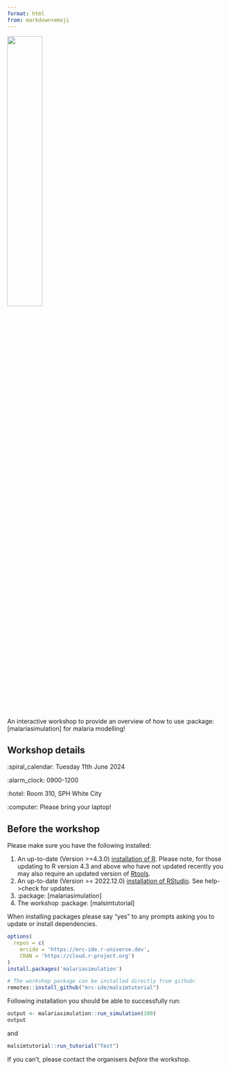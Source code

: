 ```yaml
---
format: html
from: markdown+emoji
---
```


![](presentations/images/malariasimulation_logo.png){fig-align="center" width="40%" height="40%"}

An interactive workshop to provide an overview of how to use :package: \[malariasimulation\] for malaria modelling!

## Workshop details

:spiral_calendar: Tuesday 11th June 2024

:alarm_clock: 0900-1200

:hotel: Room 310, SPH White City

:computer: Please bring your laptop!

## Before the workshop

Please make sure you have the following installed:

1.  An up-to-date (Version \>=4.3.0) [installation of R](https://www.r-project.org/). Please note, for those updating to R version 4.3 and above who have not updated recently you may also require an updated version of [Rtools](https://cran.r-project.org/bin/windows/Rtools/rtools42/rtools.html).
2.  An up-to-date (Version \>= 2022.12.0) [installation of RStudio](https://posit.co/download/rstudio-desktop/). See help-\>check for updates.
3.  :package: \[malariasimulation\]
4.  The workshop :package: \[malsimtutorial\]

When installing packages please say "yes" to any prompts asking you to update or install dependencies.

```r
options(
  repos = c(
    mrcide = 'https://mrc-ide.r-universe.dev',
    CRAN = 'https://cloud.r-project.org')
)
install.packages('malariasimulation')

# The workshop package can be installed directly from github:
remotes::install_github("mrc-ide/malsimtutorial")
```

Following installation you should be able to successfully run:

```r
output <- malariasimulation::run_simulation(100)
output
```

and

```r
malsimtutorial::run_tutorial("Test")
```

If you can't, please contact the organisers *before* the workshop.

